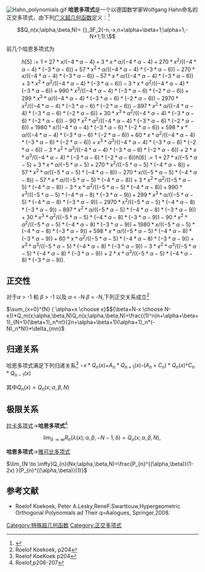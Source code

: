 [[File:Hahn_polynomials.gif|thumb]]
'''哈恩多项式'''是一个以德国数学家Wolfgang Hahn命名的正交多项式，由下列[[广义超几何函数|广义超几何函数]]定义：<ref>{{harvs|txt | last1=Koekoek | first1=Roelof | last2=Lesky | first2=Peter A. | last3=Swarttouw | first3=René F. | title=Hypergeometric orthogonal polynomials and their q-analogues | publisher=[[Springer-Verlag|Springer-Verlag]] | location=Berlin, New York | series=Springer Monographs in Mathematics | isbn=978-3-642-05013-8 | doi=10.1007/978-3-642-05014-5 | mr=2656096 | year=2010|loc=14}} </ref>

 
:<math>Q_n(x;\alpha,\beta,N)= {}_3F_2(-n,-x,n+\alpha+\beta+1;\alpha+1,-N+1;1).\ </math>

前几个哈恩多项式为
: <math>
 h[5] := 1+27*x/(-4*\alpha-4)+3*x*\alpha/(-4*\alpha-4)+270*x^2/((-4*\alpha-4)*(-3*\alpha-6))+57*x^2*\alpha/((-4*\alpha-4)*(-3*\alpha-6))-270*x/((-4*\alpha-4)*(-3*\alpha-6))-57*x*\alpha/((-4*\alpha-4)*(-3*\alpha-6))+3*x^2*\alpha^2/((-4*\alpha-4)*(-3*\alpha-6))-3*x*\alpha^2/((-4*\alpha-4)*(-3*\alpha-6))+990*x^3/((-4*\alpha-4)*(-3*\alpha-6)*(-2*\alpha-6))+299*x^3*\alpha/((-4*\alpha-4)*(-3*\alpha-6)*(-2*\alpha-6))-2970*x^2/((-4*\alpha-4)*(-3*\alpha-6)*(-2*\alpha-6))-897*x^2*\alpha/((-4*\alpha-4)*(-3*\alpha-6)*(-2*\alpha-6))+30*x^3*\alpha^2/((-4*\alpha-4)*(-3*\alpha-6)*(-2*\alpha-6))-90*x^2*\alpha^2/((-4*\alpha-4)*(-3*\alpha-6)*(-2*\alpha-6))+1980*x/((-4*\alpha-4)*(-3*\alpha-6)*(-2*\alpha-6))+598*x*\alpha/((-4*\alpha-4)*(-3*\alpha-6)*(-2*\alpha-6))+60*x*\alpha^2/((-4*\alpha-4)*(-3*\alpha-6)*(-2*\alpha-6))+x^3*\alpha^3/((-4*\alpha-4)*(-3*\alpha-6)*(-2*\alpha-6))-3*x^2*\alpha^3/((-4*\alpha-4)*(-3*\alpha-6)*(-2*\alpha-6))+2*x*\alpha^3/((-4*\alpha-4)*(-3*\alpha-6)*(-2*\alpha-6))</math><math>
h[6] := 1+27*x/(-5*\alpha-5)+3*x*\alpha/(-5*\alpha-5)+270*x^2/((-5*\alpha-5)*(-4*\alpha-8))+57*x^2*\alpha/((-5*\alpha-5)*(-4*\alpha-8))-270*x/((-5*\alpha-5)*(-4*\alpha-8))-57*x*\alpha/((-5*\alpha-5)*(-4*\alpha-8))+3*x^2*\alpha^2/((-5*\alpha-5)*(-4*\alpha-8))-3*x*\alpha^2/((-5*\alpha-5)*(-4*\alpha-8))+990*x^3/((-5*\alpha-5)*(-4*\alpha-8)*(-3*\alpha-9))+299*x^3*\alpha/((-5*\alpha-5)*(-4*\alpha-8)*(-3*\alpha-9))-2970*x^2/((-5*\alpha-5)*(-4*\alpha-8)*(-3*\alpha-9))-897*x^2*\alpha/((-5*\alpha-5)*(-4*\alpha-8)*(-3*\alpha-9))+30*x^3*\alpha^2/((-5*\alpha-5)*(-4*\alpha-8)*(-3*\alpha-9))-90*x^2*\alpha^2/((-5*\alpha-5)*(-4*\alpha-8)*(-3*\alpha-9))+1980*x/((-5*\alpha-5)*(-4*\alpha-8)*(-3*\alpha-9))+598*x*\alpha/((-5*\alpha-5)*(-4*\alpha-8)*(-3*\alpha-9))+60*x*\alpha^2/((-5*\alpha-5)*(-4*\alpha-8)*(-3*\alpha-9))+x^3*\alpha^3/((-5*\alpha-5)*(-4*\alpha-8)*(-3*\alpha-9))-3*x^2*\alpha^3/((-5*\alpha-5)*(-4*\alpha-8)*(-3*\alpha-9))+2*x*\alpha^3/((-5*\alpha-5)*(-4*\alpha-8)*(-3*\alpha-9)) .
</math>
==正交性==
对于<math> \alpha </math> > -1   和 <math> \beta </math> > -1  以及 <math>  \alpha </math> < -N 
<math>  \beta </math>  <  -N,下列正交关系成立<ref name=RO>Roelof Koekoek, p204</ref>

<math>\sum_{x=0}^{N} {  \alpha+x  \choose  x}</math><math>{\beta+N-x \choose N-x})*Q_m(x;\alpha,\beta,N)Q_n(x;\alpha,\beta,N)=\frac{(1)^n(n+\alpha+\beta+1)_{N+1}(\beta+1)_n*n!}{2n+\alpha+\beta+1)(\alpha+1)_n*(-N)_n*N!}*\delta_{mn}</math>

==归递关系==
哈恩多项式满足下列归递关系<ref name=K>Roelof KoeKoek p204</ref>
<math>-x*Q_n(x)</math>=<math>A_{n}*Q_{n+1}(x)</math>-<math>(A_{n}+C_{n})*Q_{n}(x)</math>*<math>C_{n}*Q_{n-1}(x)</math>

其中<math>Q_{n}(x)=Q_{n}(x;\alpha,\beta,N)</math>

==极限关系==
;[[拉卡多项式|拉卡多项式]]→'''哈恩多项式'''<ref name=R>Roelof,p206-207</ref>

:<math> \lim_{\delta \to \infty}R_{n}(\lambda(x);\alpha,\beta,-N-1,\delta)=Q_{n}(x;\alpha,\beta,N), \, </math>
;'''哈恩多项式'''→[[雅可比多项式|雅可比多项式]]

<math> \lim_{N \to \infty}Q_{n}(Nx;\alpha,\beta,N)=\frac{P_{n}^{(\alpha,\beta)}(1-2x) }{P_{n}^{(\alpha,\beta)}(1)}                                                </math>

==参考文献==
<references/>
*Roelof  Koekoek, Peter A.Lesky,ReneF.Swarttouw,Hypergeometric Orthogonal Polynomials ad Their q=Aalogues, Springer,2008.
[[Category:特殊超几何函数|Category:特殊超几何函数]]
[[Category:正交多项式|Category:正交多项式]]